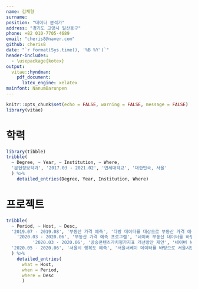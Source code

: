 ```yaml
---
name: 김채형
surname: 
position: "데이터 분석가"
address: "경기도 고양시 일산동구"
phone: +82 010-7705-4689
email: "cheris8@naver.com"
github: cheris8
date: "`r format(Sys.time(), '%B %Y')`"
header-includes:
  - \usepackage{kotex}
output:
  vitae::hyndman:
    pdf_document:
      latex_engine: xelatex
mainfont: NanumBarunpen
---
```

```r
knitr::opts_chunk$set(echo = FALSE, warning = FALSE, message = FALSE)
library(vitae)
```


# 학력
```r
library(tibble)
tribble(
  ~ Degree, ~ Year, ~ Institution, ~ Where,
  '문헌정보학과', '2017.03 - 2021.02', '연세대학교', '대한민국, 서울'
  ) %>%
    detailed_entries(Degree, Year, Institution, Where)
```


# 프로젝트
```r
tribble(
  ~ Period, ~ Host, ~ Desc,
  '2019.07 - 2019.08', '부동산 가격 예측', '다방 데이터를 대상으로 부동산 가격 예측 모델 구현',
    '2020.03 - 2020.06', '부동산 가격 예측 프로그램', '네이버 부동산 데이터를 바탕으로 클러스터링과 시계열 분석을 활용하여 부동산 가격 예측하는 대시보드 구현',
          '2020.03 - 2020.06', '방송콘텐츠가치평가지표 개선방안 제안', '네이버 뉴스 기사 / 네이버 블로그 포스팅 / 유투브 댓글을 대상으로 텍스트마이닝을 활용하여 드라마 가치 요인 규명',
  '2020.05 - 2020.06', '서울시 행복도 예측', '서울서베이 데이터를 바탕으로 서울시민의 행복도에 영향을 미치는 요인 파악 및 행복도 예측 모델 구현',
  ) %>%
    detailed_entries(
      what = Host,
      when = Period,
      where = Desc
      )
```
